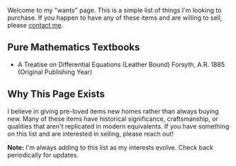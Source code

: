 Welcome to my "wants" page. This is a simple list of things I'm looking to purchase. If you happen to have any of 
these items and are willing to sell, please [contact me](mailto:contact@krisyotam.com).

## Pure Mathematics Textbooks 

- A Treatise on Differential Equations (Leather Bound) Forsyth, A.R. 1885 (Original Publishing Year)



## Why This Page Exists

I believe in giving pre-loved items new homes rather than always buying new. Many of these items have historical significance, craftsmanship, or qualities that aren't replicated in modern equivalents. If you have something on this list and are interested in selling, please reach out!

**Note:** I'm always adding to this list as my interests evolve. Check back periodically for updates. 

